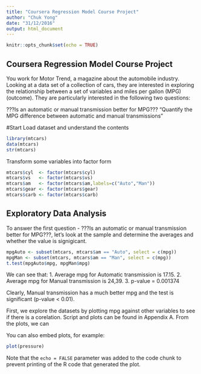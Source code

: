 ```yaml
---
title: "Coursera Regression Model Course Project"
author: "Chuk Yong"
date: "31/12/2016"
output: html_document
---
```


```r
knitr::opts_chunk$set(echo = TRUE)
```

## Coursera Regression Model Course Project

You work for Motor Trend, a magazine about the automobile industry. Looking at a data set of a collection of cars, they are interested in exploring the relationship between a set of variables and miles per gallon (MPG) (outcome). They are particularly interested in the following two questions:

???Is an automatic or manual transmission better for MPG???
"Quantify the MPG difference between automatic and manual transmissions"

#Start
Load dataset and understand the contents
```r
library(mtcars)
data(mtcars)
str(mtcars)
```
Transform some variables into factor form
```r
mtcars$cyl  <- factor(mtcars$cyl)
mtcars$vs   <- factor(mtcars$vs)
mtcars$am   <- factor(mtcars$am,labels=c("Auto","Man"))
mtcars$gear <- factor(mtcars$gear)
mtcars$carb <- factor(mtcars$carb)
```
## Exploratory Data Analysis
To answer the first question - ???Is an automatic or manual transmission better for MPG???, let's look at the sample and determine the averages and whether the value is signigicant. 

```r
mpgAuto <- subset(mtcars, mtcars$am == "Auto", select = c(mpg))
mpgMan <- subset(mtcars, mtcars$am == "Man", select = c(mpg))
t.test(mpgAuto$mpg, mpgMan$mpg)
```
We can see that:
1. Average mpg for Automatic transmission is 17.15.
2. Average mpg for Manual transmission is 24,39.
3. p-value = 0.001374

Clearly, Manual transmission has a much better mpg and the test is significant (p-value < 0.01).  


First, we explore the datasets by plotting mpg against other variables to see if there is a corelation.  Script and plots can be found in Appendix A.
From the plots, we can 

You can also embed plots, for example:

```r
plot(pressure)
```

Note that the `echo = FALSE` parameter was added to the code chunk to prevent printing of the R code that generated the plot.
